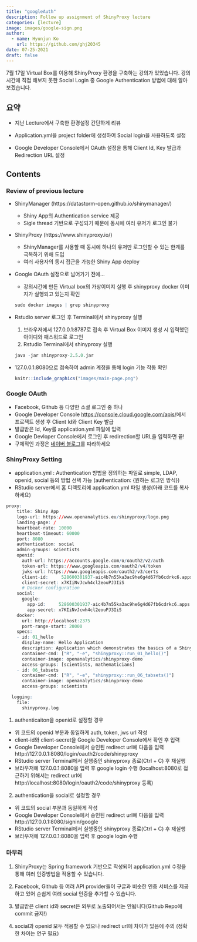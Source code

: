 ```yaml
---
title: "googleAuth"
description: Follow up assignment of ShinyProxy lecture
categories: [lecture]
image: images/google-sign.png
author:
  - name: Hyunjun Ko
    url: https://github.com/ghj20345
date: 07-25-2021
draft: false
---
```



7월 17일 Virtual Box를 이용해 ShinyProxy 환경을 구축하는 강의가 있었습니다.
강의 시간에 직접 해보지 못한 Social Login 중 Google Authentication 방법에 대해 알아보겠습니다.



## 요약
* 지난 Lecture에서 구축한 환경설정 간단하게 리뷰

* Application.yml을 project folder에 생성하여 Social login을 사용하도록 설정

* Google Developer Console에서 OAuth 설정을 통해 Client Id, Key 발급과 Redirection URL 설정

## Contents

### Review of previous lecture
* ShinyManager (https://datastorm-open.github.io/shinymanager/)
  + Shiny App의 Authentication service 제공
  + Sigle thread 기반으로 구성되기 때문에 동시에 여러 유저가 로그인 불가
  
* ShinyProxy (https://www.shinyproxy.io/)
  + ShinyManager를 사용할 때 동시에 하나의 유저만 로그인할 수 있는 한계를 극복하기        위해 도입
  + 여러 사용자의 동시 접근을 가능한 Shiny App deploy
  
* Google OAuth 설정으로 넘어가기 전에...
  + 강의시간에 만든 Virtual box의 가상이미지 실행 후 shinyproxy docker 이미지가 실행되고 있는지 확인
  
  ```r
  sudo docker images | grep shinyproxy
  ```
  
+ Rstudio server 로그인 후 Terminal에서 shinyproxy 실행
  1. 브라우저에서 127.0.0.1:8787로 접속 후 Virtual Box 이미지 생성 시 입력했던 아이디와 패스워드로 로그인
  2. Rstudio Terminal에서 shinyproxy 실행
  
  ```r
  java -jar shinyproxy-2.5.0.jar
  ```

+ 127.0.0.1:8080으로 접속하여 admin 계정을 통해 login 기능 작동 확인

  ```r
  knitr::include_graphics("images/main-page.png")
  ```
  
### Google OAuth
* Facebook, Github 등 다양한 소셜 로그인 중 하나
* Google Developer Console [https://console.cloud.google.com/apis/](https://console.cloud.google.com/apis/)에서 프로젝트 생성 후 Client Id와 Client Key 발급
* 발급받은 Id, Key를 application.yml 파일에 입력
* Google Devloper Console에서 로그인 후 redirection할 URL을 입력하면 끝!
* 구체적인 과정은 [네이버 블로그](http://yoonbumtae.com/?p=2631)를 따라하세요

### ShinyProxy Setting
* application.yml : Authentication 방법을 정의하는 파일로 simple, LDAP, openid, social 등의 방법 선택 가능 (authentication: {원하는 로그인 방식})
* RStudio server에서 홈 디렉토리에 application.yml 파일 생성(아래 코드를 복사하세요)

```r
proxy:
    title: Shiny App
    logo-url: https://www.openanalytics.eu/shinyproxy/logo.png
    landing-page: /
    heartbeat-rate: 10000
    heartbeat-timeout: 60000
    port: 8080
    authentication: social
    admin-groups: scientists
    openid:
      auth-url: https://accounts.google.com/o/oauth2/v2/auth
      token-url: https://www.googleapis.com/oauth2/v4/token
      jwks-url: https://www.googleapis.com/oauth2/v3/certs
      client-id:     528600301937-aic4b7n55ka3ac9he6g4d67fb6cdrkc6.apps.googleusercontent.com
      client-secret: x7KIiNvJcwh4cl2eouPJ3IiS
      # Docker configuration
    social:
      google:
        app-id:     528600301937-aic4b7n55ka3ac9he6g4d67fb6cdrkc6.apps.googleusercontent.com
        app-secret: x7KIiNvJcwh4cl2eouPJ3IiS
    docker:
      url: http://localhost:2375
      port-range-start: 20000
    specs:
    - id: 01_hello
      display-name: Hello Application
      description: Application which demonstrates the basics of a Shiny app
      container-cmd: ["R", "-e", "shinyproxy::run_01_hello()"]
      container-image: openanalytics/shinyproxy-demo
      access-groups: [scientists, mathematicians]
    - id: 06_tabsets
      container-cmd: ["R", "-e", "shinyproxy::run_06_tabsets()"]
      container-image: openanalytics/shinyproxy-demo
      access-groups: scientists

  logging:
    file:
      shinyproxy.log
```

1. authenticaiton을 openid로 설정할 경우
  + 위 코드의 openid 부분과 동일하게 auth, token, jws url 작성
  + client-id와 client-secret을 Google Developer Console에서 확인 후 입력
  + Google Developer Console에서 승인된 redirect url에 다음을 입력
    http://127.0.0.1:8080/login/oauth2/code/shinyproxy
  + RStudio server Terminal에서 실행중인 shinyproxy 종료(Ctrl + C) 후 재실행
  + 브라우저에 127.0.0.1:8080을 입력 후 google login 수행
    (localhost:8080로 접근하기 위해서는 redirect url에 http://localhost:8080/login/oauth2/code/shinyproxy 등록)
    
2. authentication을 social로 설정할 경우
  + 위 코드의 social 부분과 동일하게 작성
  + Google Developer Console에서 승인된 redirect url에 다음을 입력
  http://127.0.0.1:8080/signin/google
  + RStudio server Terminal에서 실행중인 shinyproxy 종료(Ctrl + C) 후 재실행
  + 브라우저에 127.0.0.1:8080을 입력 후 google login 수행

### 마무리
1. ShinyProxy는 Spring framework 기반으로 작성되어 application.yml 수정을 통해 여러 인증방법을 적용할 수 있습니다. 

2. Facebook, Github 등 여러 API provider들이 구글과 비슷한 인증 서비스를 제공하고 있어 손쉽게 여러 social 인증을 추가할 수 있습니다.

3. 발급받은 client id와 secret은 외부로 노출되어서는 안됩니다(Github Repo에 commit 금지!)

4. social과 openid 모두 적용할 수 있으나 redirect url에 차이가 있음에 주의
(정확한 차이는 연구 필요)
